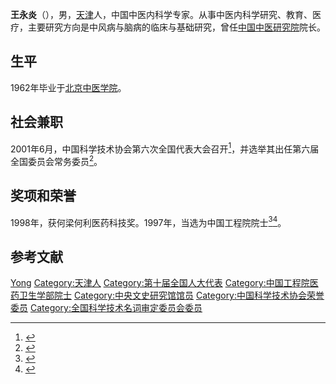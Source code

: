 '''王永炎'''（{{bd|1938年|9月29日||}}），男，[[天津市|天津]]人，中国中医内科学专家。从事中医内科学研究、教育、医疗，主要研究方向是中风病与脑病的临床与基础研究，曾任[[中国中医研究院|中国中医研究院]]院长。

== 生平 ==
1962年毕业于[[北京中医学院|北京中医学院]]。

== 社会兼职 ==
2001年6月，中国科学技术协会第六次全国代表大会召开<ref>{{Cite book|title=企业科协工作手册|last=本书编委会编|publisher=[[科学普及出版社|科学普及出版社]]|location=北京|year=2008.10|isbn=978-7-110-06976-9|pages=2-3}}</ref>，并选举其出任第六届全国委员会常务委员<ref>{{Cite book|title=中国科学技术协会年鉴 2003|publisher=[[中国科学技术出版社|中国科学技术出版社]]|location=北京|year=2003.12|isbn=7-5046-3485-9|pages=23, 123}}</ref>。

== 奖项和荣誉 ==
1998年，获何梁何利医药科技奖。1997年，当选为中国工程院院士<ref>{{cite news|author=中国工程院|title=王永炎|url=http://www.cae.cn/cae/jsp/jump.jsp?oid=20111231115345390800463|accessdate=2015-01-08|newspaper=中国工程院|archive-date=2014-07-16|archive-url=https://web.archive.org/web/20140716074120/http://www.cae.cn/cae/jsp/jump.jsp?oid=20111231115345390800463|dead-url=no}}</ref><ref>{{cite news|title=王永炎院士获标准化终身成就奖|url=http://www.wokeji.com/kjrw/kxdj/201411/t20141105_857437.shtml|accessdate=2015-01-08|newspaper=中国科技网|archive-date=2015-01-08|archive-url=https://web.archive.org/web/20150108112510/http://www.wokeji.com/kjrw/kxdj/201411/t20141105_857437.shtml|dead-url=no}}</ref>。

== 参考文献 ==
{{reflist}}

{{中央文史研究馆馆员}}
{{中国工程院医药卫生学部院士}}
{{Navboxes
| title  = 王永炎在[[中国科学技术协会|中国科学技术协会]]的职务
| list1  =
{{中国科学技术协会第六届全国委员会}}
{{中国科学技术协会第七届全国委员会}}
{{中国科学技术协会第八届全国委员会}}
}}
{{Navboxes
| title  = 王永炎在[[全国科学技术名词审定委员会|全国科学技术名词审定委员会]]的职务
| list1  =
{{全国科学技术名词审定委员会第四届全国委员会}}
}}

{{Authority control}}

{{DEFAULTSORT:Wang王}}
[[Category:王姓|Yong]]
[[Category:天津人|Category:天津人]]
[[Category:第十届全国人大代表|Category:第十届全国人大代表]]
[[Category:中国工程院医药卫生学部院士|Category:中国工程院医药卫生学部院士]]
[[Category:中央文史研究馆馆员|Category:中央文史研究馆馆员]]
[[Category:中国科学技术协会荣誉委员|Category:中国科学技术协会荣誉委员]]
[[Category:全国科学技术名词审定委员会委员|Category:全国科学技术名词审定委员会委员]]


{{科学家小作品}}